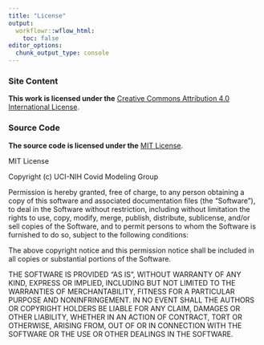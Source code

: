 ```yaml
---
title: "License"
output:
  workflowr::wflow_html:
    toc: false
editor_options:
  chunk_output_type: console
---
```


### Site Content

**This work is licensed under the** [Creative Commons Attribution 4.0 International License][cc].

### Source Code

**The source code is licensed under the** [MIT License][mit].

MIT License

Copyright (c) UCI-NIH Covid Modeling Group

Permission is hereby granted, free of charge, to any person obtaining a copy
of this software and associated documentation files (the "Software"), to deal
in the Software without restriction, including without limitation the rights
to use, copy, modify, merge, publish, distribute, sublicense, and/or sell
copies of the Software, and to permit persons to whom the Software is
furnished to do so, subject to the following conditions:

The above copyright notice and this permission notice shall be included in all
copies or substantial portions of the Software.

THE SOFTWARE IS PROVIDED "AS IS", WITHOUT WARRANTY OF ANY KIND, EXPRESS OR
IMPLIED, INCLUDING BUT NOT LIMITED TO THE WARRANTIES OF MERCHANTABILITY,
FITNESS FOR A PARTICULAR PURPOSE AND NONINFRINGEMENT. IN NO EVENT SHALL THE
AUTHORS OR COPYRIGHT HOLDERS BE LIABLE FOR ANY CLAIM, DAMAGES OR OTHER
LIABILITY, WHETHER IN AN ACTION OF CONTRACT, TORT OR OTHERWISE, ARISING FROM,
OUT OF OR IN CONNECTION WITH THE SOFTWARE OR THE USE OR OTHER DEALINGS IN THE
SOFTWARE.

[cc]: https://creativecommons.org/licenses/by/4.0/
[mit]: https://choosealicense.com/licenses/mit/


